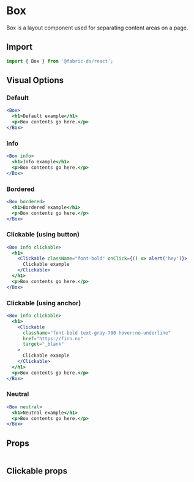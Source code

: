 
# Box

Box is a layout component used for separating content areas on a page.

## Import

```js
import { Box } from '@fabric-ds/react';
```

## Visual Options

### Default

```jsx example
<Box>
  <h1>Default example</h1>
  <p>Box contents go here.</p>
</Box>
```

### Info

```jsx example
<Box info>
  <h1>Info example</h1>
  <p>Box contents go here.</p>
</Box>
```

### Bordered

```jsx example
<Box bordered>
  <h1>Bordered example</h1>
  <p>Box contents go here.</p>
</Box>
```

### Clickable (using button)

```jsx example
<Box info clickable>
  <h1>
    <Clickable className="font-bold" onClick={() => alert('hey')}>
      Clickable example
    </Clickable>
  </h1>
  <p>Box contents go here.</p>
</Box>
```

### Clickable (using anchor)

```jsx example
<Box info clickable>
  <h1>
    <Clickable
      className="font-bold text-gray-700 hover:no-underline"
      href="https://finn.no"
      target="_blank"
    >
      Clickable example
    </Clickable>
  </h1>
  <p>Box contents go here.</p>
</Box>
```

### Neutral

```jsx example
<Box neutral>
  <h1>Neutral example</h1>
  <p>Box contents go here.</p>
</Box>
```

## Props

```props packages/box/src/component.tsx

```

## Clickable props

```props packages/_helpers/clickable.tsx

```
